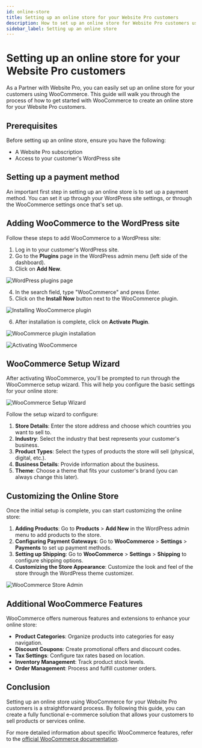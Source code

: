 ```yaml
---
id: online-store
title: Setting up an online store for your Website Pro customers
description: How to set up an online store for Website Pro customers using WooCommerce
sidebar_label: Setting up an online store
---
```


# Setting up an online store for your Website Pro customers

As a Partner with Website Pro, you can easily set up an online store for your customers using WooCommerce. This guide will walk you through the process of how to get started with WooCommerce to create an online store for your Website Pro customers.

## Prerequisites

Before setting up an online store, ensure you have the following:

- A Website Pro subscription
- Access to your customer's WordPress site

## Setting up a payment method

An important first step in setting up an online store is to set up a payment method. You can set it up through your WordPress site settings, or through the WooCommerce settings once that's set up.

## Adding WooCommerce to the WordPress site

Follow these steps to add WooCommerce to a WordPress site:

1. Log in to your customer's WordPress site.
2. Go to the **Plugins** page in the WordPress admin menu (left side of the dashboard).
3. Click on **Add New**.

![WordPress plugins page](./img/woocommerce-setup-1.jpg)

4. In the search field, type "WooCommerce" and press Enter.
5. Click on the **Install Now** button next to the WooCommerce plugin.

![Installing WooCommerce plugin](./img/woocommerce-setup-2.jpg)

6. After installation is complete, click on **Activate Plugin**.

![WooCommerce plugin installation](./img/woocommerce-plugin-install.jpg)

![Activating WooCommerce](./img/woocommerce-activate.jpg)

## WooCommerce Setup Wizard

After activating WooCommerce, you'll be prompted to run through the WooCommerce setup wizard. This will help you configure the basic settings for your online store:

![WooCommerce Setup Wizard](./img/woocommerce-setup-wizard.jpg)

Follow the setup wizard to configure:

1. **Store Details**: Enter the store address and choose which countries you want to sell to.
2. **Industry**: Select the industry that best represents your customer's business.
3. **Product Types**: Select the types of products the store will sell (physical, digital, etc.).
4. **Business Details**: Provide information about the business.
5. **Theme**: Choose a theme that fits your customer's brand (you can always change this later).

## Customizing the Online Store

Once the initial setup is complete, you can start customizing the online store:

1. **Adding Products**: Go to **Products** > **Add New** in the WordPress admin menu to add products to the store.
2. **Configuring Payment Gateways**: Go to **WooCommerce** > **Settings** > **Payments** to set up payment methods.
3. **Setting up Shipping**: Go to **WooCommerce** > **Settings** > **Shipping** to configure shipping options.
4. **Customizing the Store Appearance**: Customize the look and feel of the store through the WordPress theme customizer.

![WooCommerce Store Admin](./img/woocommerce-store-admin.jpg)

## Additional WooCommerce Features

WooCommerce offers numerous features and extensions to enhance your online store:

- **Product Categories**: Organize products into categories for easy navigation.
- **Discount Coupons**: Create promotional offers and discount codes.
- **Tax Settings**: Configure tax rates based on location.
- **Inventory Management**: Track product stock levels.
- **Order Management**: Process and fulfill customer orders.

## Conclusion

Setting up an online store using WooCommerce for your Website Pro customers is a straightforward process. By following this guide, you can create a fully functional e-commerce solution that allows your customers to sell products or services online.

For more detailed information about specific WooCommerce features, refer to the [official WooCommerce documentation](https://docs.woocommerce.com/).
